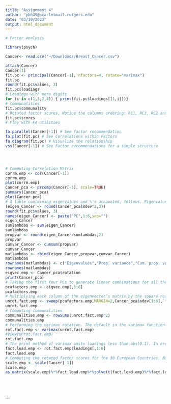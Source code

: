 ```yaml
---
title: "Assignment 4"
author: "pb649@scarletmail.rutgers.edu"
date: "03/19/2023"
output: html_document
---
```


```r
# Factor Analysis

library(psych)

Cancer<- read.csv("~/Downloads/Breast_Cancer.csv")

attach(Cancer)
Cancer[1]
fit.pc <- principal(Cancer[-1], nfactors=4, rotate="varimax")
fit.pc
round(fit.pc$values, 3)
fit.pc$loadings
# Loadings with more digits
for (i in c(1,3,2,4)) { print(fit.pc$loadings[[1,i]])}
# Communalities
fit.pc$communality
# Rotated factor scores, Notice the columns ordering: RC1, RC3, RC2 and RC4
fit.pc$scores
# Play with FA utilities

fa.parallel(Cancer[-1]) # See factor recommendation
fa.plot(fit.pc) # See Correlations within Factors
fa.diagram(fit.pc) # Visualize the relationship
vss(Cancer[-1]) # See Factor recommendations for a simple structure




# Computing Correlation Matrix
corrm.emp <- cor(Cancer[-1])
corrm.emp
plot(corrm.emp)
Cancer_pca <- prcomp(Cancer[-1], scale=TRUE)
summary(Cancer_pca)
plot(Cancer_pca)
# A table containing eigenvalues and %'s accounted, follows. Eigenvalues are the sdev^2
(eigen_Cancer <- round(Cancer_pca$sdev^2,3))
round(fit.pc$values, 3)
names(eigen_Cancer) <- paste("PC",1:6,sep="")
eigen_Cancer
sumlambdas <- sum(eigen_Cancer)
sumlambdas
propvar <- round(eigen_Cancer/sumlambdas,2)
propvar
cumvar_Cancer <- cumsum(propvar)
cumvar_Cancer
matlambdas <- rbind(eigen_Cancer,propvar,cumvar_Cancer)
matlambdas
rownames(matlambdas) <- c("Eigenvalues","Prop. variance","Cum. prop. variance")
rownames(matlambdas)
eigvec.emp <- Cancer_pca$rotation
print(Cancer_pca)
# Taking the first four PCs to generate linear combinations for all the variables with four factors
pcafactors.emp <- eigvec.emp[,1:6]
pcafactors.emp
# Multiplying each column of the eigenvector’s matrix by the square-root of the corresponding eigenvalue in order to get the factor loadings
unrot.fact.emp <- sweep(pcafactors.emp,MARGIN=2,Cancer_pca$sdev[1:6],`*`)
unrot.fact.emp
# Computing communalities
communalities.emp <- rowSums(unrot.fact.emp^2)
communalities.emp
# Performing the varimax rotation. The default in the varimax function is norm=TRUE thus, Kaiser normalization is carried out
rot.fact.emp <- varimax(unrot.fact.emp)
#View(unrot.fact.emp)
rot.fact.emp
# The print method of varimax omits loadings less than abs(0.1). In order to display all the loadings, it is necessary to ask explicitly the contents of the object $loadings
fact.load.emp <- rot.fact.emp$loadings[,1:6]
fact.load.emp
# Computing the rotated factor scores for the 30 European Countries. Notice that signs are reversed for factors F2 (PC2), F3 (PC3) and F4 (PC4)
scale.emp <- scale(Cancer[-1])
scale.emp
as.matrix(scale.emp)%*%fact.load.emp%*%solve(t(fact.load.emp)%*%fact.load.emp)






```
```

